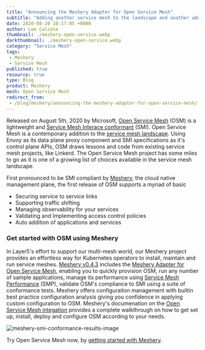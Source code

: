 ```yaml
---
title: "Announcing the Meshery Adapter for Open Service Mesh"
subtitle: "Adding another service mesh to the landscape and another adapter to Meshery"
date: 2020-08-20 10:17:05 +0000
author: Lee Calcote
thumbnail: ./meshery-open-service.webp
darkthumbnail: ./meshery-open-service.webp
category: "Service Mesh"
tags:
 - Meshery
 - Service Mesh
published: true
resource: true
type: Blog
product: Meshery
mesh: Open Service Mesh
redirect_from:
 - /blog/meshery/announcing-the-meshery-adapter-for-open-service-mesh/
---
```



<BlogWrapper>

Released on August 5th, 2020 by Microsoft, [Open Service Mesh](https://openservicemesh.io/) (OSM) is a lightweight and [Service Mesh Interace conformant](https://layer5.io/smi) (SMI). Open Service Mesh is a contemporary addition to the [service mesh landscape](/service-mesh-landscape). Using Envoy as its data plane proxy component and SMI specifications as it's control plane APIs, OSM draws lessons and code from existing service mesh projects, like Linkerd. The Open Service Mesh project has some miles to go as it is one of a growing list of choices available in the service mesh landscape.

First pronounced to be SMI compliant by [Meshery](https://meshery.io/), the cloud native management plane, the first release of OSM supports a myriad of basic

<ul>
    <li>Securing service to service links</li>
    <li>Supporting traffic shifting</li>
    <li>Managing observability for your services</li>
    <li>Validating and Implementing access control policies</li>
    <li>Auto addition of applications and services</li>
</ul>

### Get started with OSM using Meshery
In Layer5's effort to support our multi-mesh world, our Meshery project provides an effortless way for Kubernetes operators to install, maintain and run service meshes. [Meshery v0.4.3](https://github.com/layer5io/meshery/releases/tag/v0.4.3) includes the [Meshery Adapter for Open Service Mesh](https://github.com/layer5io/meshery-osm), enabling you to quickly provision OSM, run any number of sample applications, manage its performance using [Service Mesh Performance](https://smp-spec.io/) (SMP), validate OSM's compliance to SMI using a suite of conformance tests. Meshery offers configuraiton management with builtin best practice configuration analysis giving you confidence in applying custom configuration to OSM. Meshery's documenation on the [Open Service Mesh integation](https://docs.meshery.io/service-meshes/adapters/osm) provides a complete walkthrough on how to get set up, install, deploy and configure OSM according to your needs.

<img src={conformance} className="" alt="meshery-smi-conformance-results-image" />

Try Open Service Mesh now, by [getting started with Meshery](/cloud-native-management/meshery/getting-started).


</BlogWrapper>
